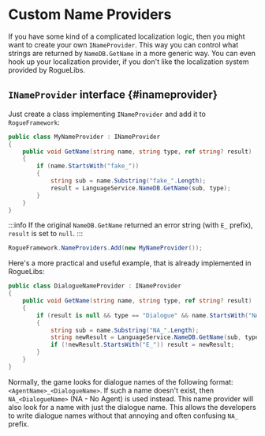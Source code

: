 # Custom Name Providers

If you have some kind of a complicated localization logic, then you might want to create your own `INameProvider`. This way you can control what strings are returned by `NameDB.GetName` in a more generic way. You can even hook up your localization provider, if you don't like the localization system provided by RogueLibs.


## `INameProvider` interface {#inameprovider}

Just create a class implementing `INameProvider` and add it to `RogueFramework`:

```csharp title="MyNameProvider.cs"
public class MyNameProvider : INameProvider
{
    public void GetName(string name, string type, ref string? result)
    {
        if (name.StartsWith("fake_"))
        {
            string sub = name.Substring("fake_".Length);
            result = LanguageService.NameDB.GetName(sub, type);
        }
    }
}
```

:::info
If the original `NameDB.GetName` returned an error string (with `E_` prefix), `result` is set to `null`.
:::

```csharp
RogueFramework.NameProviders.Add(new MyNameProvider());
```

Here's a more practical and useful example, that is already implemented in RogueLibs:

```csharp
public class DialogueNameProvider : INameProvider
{
	public void GetName(string name, string type, ref string? result)
	{
		if (result is null && type == "Dialogue" && name.StartsWith("NA_"))
		{
			string sub = name.Substring("NA_".Length);
			string newResult = LanguageService.NameDB.GetName(sub, type);
			if (!newResult.StartsWith("E_")) result = newResult;
		}
	}
}
```

Normally, the game looks for dialogue names of the following format: `<AgentName>_<DialogueName>`. If such a name doesn't exist, then `NA_<DialogueName>` (NA - No Agent) is used instead. This name provider will also look for a name with just the dialogue name. This allows the developers to write dialogue names without that annoying and often confusing `NA_` prefix.
